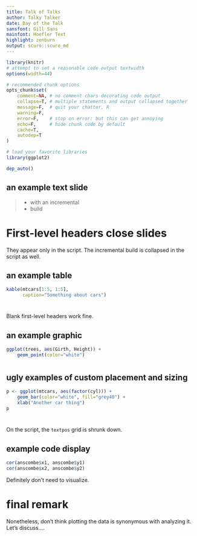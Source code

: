 ```yaml
---
title: Talk of Talks
author: Talky Talker
date: Day of the Talk
sansfont: Gill Sans
mainfont: Hoefler Text
highlight: zenburn
output: scuro::scuro_md
---
```


```r
library(knitr)
# attempt to set a reasonable code output textwidth
options(width=44)

# recommended chunk options
opts_chunk$set(
    comment=NA, # no comment chars decorating code output
    collapse=T, # multiple statements and output collapsed together
    message=F,  # quit your chatter, R
    warning=F,
    error=F,    # stop on error: but this can get annoying
    echo=F,     # hide chunk code by default
    cache=T,
    autodep=T
)

# load your favorite libraries
library(ggplot2)

dep_auto()
```

## an example text slide


> - with an incremental
> - build

# First-level headers close slides

They appear only in the script. The incremental build is collapsed in the script as well.

## an example table

```r
kable(mtcars[1:5, 1:5],
      caption="Something about cars")
```

#

Blank first-level headers work fine.

## an example graphic

```r
ggplot(trees, aes(Girth, Height)) +
    geom_point(color="white")
```

#

## ugly examples of custom placement and sizing

```r
p <- ggplot(mtcars, aes(factor(cyl))) +
    geom_bar(color="white", fill="grey40") +
    xlab("Another car thing")
p
```

\begin{textblock}{2.75}(3,2)

Look! a dodgy three-column layout!

With great layout power comes great, etc., etc.
\end{textblock}

\begin{textblock}{2.75}(6,1)
```r
p
```

Text scaling: \\
a cautionary tale.
\end{textblock}

#

On the script, the `textpos` grid is shrunk down.

## example code display

```r
cor(anscombe$x1, anscombe$y1)
cor(anscombe$x2, anscombe$y2)
```

Definitely don't need to visualize.

# final remark

Nonetheless, don't think plotting the data is synonymous with analyzing it. Let's discuss....
